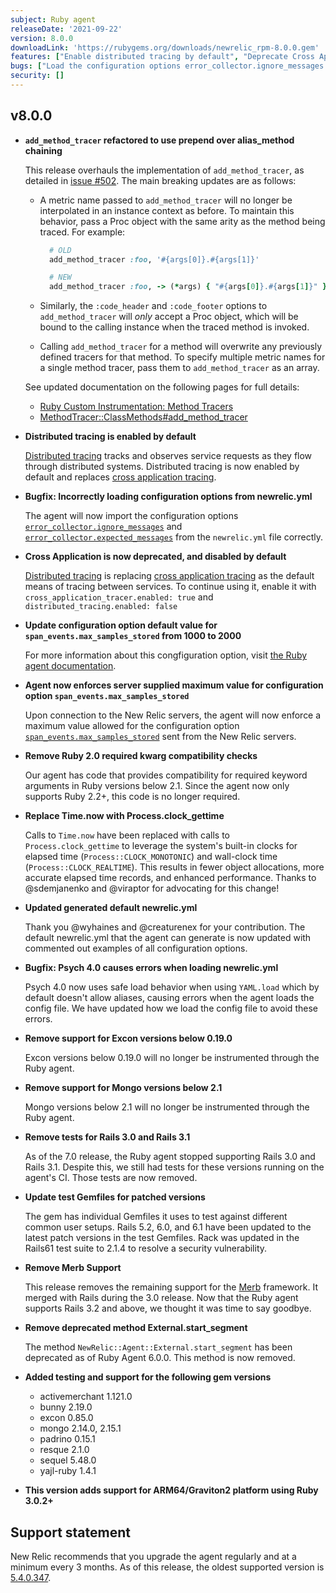 ```yaml
---
subject: Ruby agent
releaseDate: '2021-09-22'
version: 8.0.0
downloadLink: 'https://rubygems.org/downloads/newrelic_rpm-8.0.0.gem'
features: ["Enable distributed tracing by default", "Deprecate Cross Application Tracing and disable by default", "Update the default configuration value for span_events.max_samples_stored from 1000 to 2000", "Use Module prepending instead of alias_method chaining for add_method_tracer", "Add support for ARM64/Graviton2 using Ruby 3.0.2+", "Remove previously deprecated method External.start_segment", "Remove support for Excon versions below 0.19.0," "Remove support for Mongo versions below 2.1", "Remove support for Merb"]
bugs: ["Load the configuration options error_collector.ignore_messages and error_collector.expected_messages from newrelic.yml correctly"]
security: []
---
```


## v8.0.0

* **`add_method_tracer` refactored to use prepend over alias_method chaining**

  This release overhauls the implementation of `add_method_tracer`, as detailed in [issue #502](https://github.com/newrelic/newrelic-ruby-agent/issues/502). The main breaking updates are as follows:

  * A metric name passed to `add_method_tracer` will no longer be interpolated in an instance context as before. To maintain this behavior, pass a Proc object with the same arity as the method being traced. For example:

    ```ruby
      # OLD
      add_method_tracer :foo, '#{args[0]}.#{args[1]}'

      # NEW
      add_method_tracer :foo, -> (*args) { "#{args[0]}.#{args[1]}" }
    ```

  * Similarly, the `:code_header` and `:code_footer` options to `add_method_tracer` will _only_ accept a Proc object, which will be bound to the calling instance when the traced method is invoked.

  * Calling `add_method_tracer` for a method will overwrite any previously defined tracers for that method. To specify multiple metric names for a single method tracer, pass them to `add_method_tracer` as an array.

  See updated documentation on the following pages for full details:

  * [Ruby Custom Instrumentation: Method Tracers](https://docs.newrelic.com/docs/agents/ruby-agent/api-guides/ruby-custom-instrumentation/#method_tracers)
  * [MethodTracer::ClassMethods#add_method_tracer](https://rubydoc.info/github/newrelic/newrelic-ruby-agent/NewRelic/Agent/MethodTracer/ClassMethods#add_method_tracer-instance_method)


* **Distributed tracing is enabled by default**

  [Distributed tracing](https://docs.newrelic.com/docs/distributed-tracing/enable-configure/language-agents-enable-distributed-tracing/) tracks and observes service requests as they flow through distributed systems. Distributed tracing is now enabled by default and replaces [cross application tracing](https://docs.newrelic.com/docs/agents/ruby-agent/features/cross-application-tracing-ruby/).

* **Bugfix: Incorrectly loading configuration options from newrelic.yml**

  The agent will now  import the configuration options [`error_collector.ignore_messages`](https://docs.newrelic.com/docs/agents/ruby-agent/configuration/ruby-agent-configuration/#error_collector-ignore_messages) and [`error_collector.expected_messages`](https://docs.newrelic.com/docs/agents/ruby-agent/configuration/ruby-agent-configuration/#error_collector-expected_messages) from the `newrelic.yml` file correctly.

* **Cross Application is now deprecated, and disabled by default**

  [Distributed tracing](https://docs.newrelic.com/docs/distributed-tracing/enable-configure/language-agents-enable-distributed-tracing/) is replacing [cross application tracing](https://docs.newrelic.com/docs/agents/ruby-agent/features/cross-application-tracing-ruby/) as the default means of tracing between services. To continue using it, enable it with `cross_application_tracer.enabled: true` and `distributed_tracing.enabled: false`

* **Update configuration option default value for `span_events.max_samples_stored` from 1000 to 2000**

  For more information about this congfiguration option, visit [the Ruby agent documentation](https://docs.newrelic.com/docs/agents/ruby-agent/configuration/ruby-agent-configuration/#span_events-max_samples_stored).

* **Agent now enforces server supplied maximum value for configuration option `span_events.max_samples_stored`**

  Upon connection to the New Relic servers, the agent will now enforce a maximum value allowed for the configuration option [`span_events.max_samples_stored`](https://docs.newrelic.com/docs/agents/ruby-agent/configuration/ruby-agent-configuration/#span_events-max_samples_stored) sent from the New Relic servers.

* **Remove Ruby 2.0 required kwarg compatibility checks**

  Our agent has code that provides compatibility for required keyword arguments in Ruby versions below 2.1. Since the agent now only supports Ruby 2.2+, this code is no longer required.

* **Replace Time.now with Process.clock_gettime**

  Calls to `Time.now` have been replaced with calls to `Process.clock_gettime` to leverage the system's built-in clocks for elapsed time (`Process::CLOCK_MONOTONIC`) and wall-clock time (`Process::CLOCK_REALTIME`). This results in fewer object allocations, more accurate elapsed time records, and enhanced performance. Thanks to @sdemjanenko and @viraptor for advocating for this change!

* **Updated generated default newrelic.yml**

  Thank you @wyhaines and @creaturenex for your contribution. The default newrelic.yml that the agent can generate is now updated with commented out examples of all configuration options.

* **Bugfix: Psych 4.0 causes errors when loading newrelic.yml**

  Psych 4.0 now uses safe load behavior when using `YAML.load` which by default doesn't allow aliases, causing errors when the agent loads the config file. We have updated how we load the config file to avoid these errors.

* **Remove support for Excon versions below 0.19.0**

  Excon versions below 0.19.0 will no longer be instrumented through the Ruby agent.

* **Remove support for Mongo versions below 2.1**

  Mongo versions below 2.1 will no longer be instrumented through the Ruby agent.

* **Remove tests for Rails 3.0 and Rails 3.1**

  As of the 7.0 release, the Ruby agent stopped supporting Rails 3.0 and Rails 3.1. Despite this, we still had tests for these versions running on the agent's CI. Those tests are now removed.

* **Update test Gemfiles for patched versions**

  The gem has individual Gemfiles it uses to test against different common user setups. Rails 5.2, 6.0, and 6.1 have been updated to the latest patch versions in the test Gemfiles. Rack was updated in the Rails61 test suite to 2.1.4 to resolve a security vulnerability.

* **Remove Merb Support**

  This release removes the remaining support for the [Merb](https://weblog.rubyonrails.org/2008/12/23/merb-gets-merged-into-rails-3/) framework. It merged with Rails during the 3.0 release. Now that the Ruby agent supports Rails 3.2 and above, we thought it was time to say goodbye.

* **Remove deprecated method External.start_segment**

  The method `NewRelic::Agent::External.start_segment` has been deprecated as of Ruby Agent 6.0.0. This method is now removed.

* **Added testing and support for the following gem versions**

  * activemerchant 1.121.0
  * bunny 2.19.0
  * excon 0.85.0
  * mongo 2.14.0, 2.15.1
  * padrino 0.15.1
  * resque 2.1.0
  * sequel 5.48.0
  * yajl-ruby 1.4.1

* **This version adds support for ARM64/Graviton2 platform using Ruby 3.0.2+**

## Support statement

New Relic recommends that you upgrade the agent regularly and at a minimum every 3 months. As of this release, the oldest supported version is [5.4.0.347](https://docs.newrelic.com/docs/release-notes/agent-release-notes/ruby-release-notes/ruby-agent-540347).
